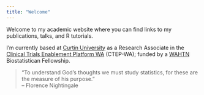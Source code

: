 ```yaml
---
title: "Welcome"
---
```


Welcome to my academic website where you can find links to my publications, talks, and R tutorials.

I'm currently based at [Curtin University](https://curtin.edu.au) as a Research Associate in the [Clinical Trials Enablement Platform WA](https://ccre.org.au/ctep-wa/) (CTEP-WA); funded by a [WAHTN](https://wahtn.org) Biostatistican Fellowship.

> “To understand God's thoughts we must study statistics, for these are the measure of his purpose.”<br>
>   -- Florence Nightingale 
